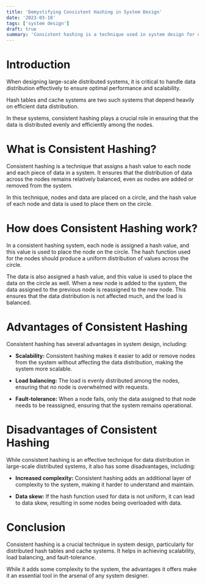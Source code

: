 ```yaml
---
title: 'Demystifying Consistent Hashing in System Design'
date: '2023-03-18'
tags: ['system design']
draft: true
summary: 'Consistent hashing is a technique used in system design for distributed hash tables and cache systems. It helps in achieving a balance between data distribution and scalability. In this article, we will delve into what consistent hashing is and how it works, along with its advantages and disadvantages.'
---
```


# Introduction

When designing large-scale distributed systems, it is critical to handle data distribution effectively to ensure optimal performance and scalability.

Hash tables and cache systems are two such systems that depend heavily on efficient data distribution.

In these systems, consistent hashing plays a crucial role in ensuring that the data is distributed evenly and efficiently among the nodes.

# What is Consistent Hashing?

Consistent hashing is a technique that assigns a hash value to each node and each piece of data in a system. It ensures that the distribution of data across the nodes remains relatively balanced, even as nodes are added or removed from the system.

In this technique, nodes and data are placed on a circle, and the hash value of each node and data is used to place them on the circle.

# How does Consistent Hashing work?

In a consistent hashing system, each node is assigned a hash value, and this value is used to place the node on the circle. The hash function used for the nodes should produce a uniform distribution of values across the circle.

The data is also assigned a hash value, and this value is used to place the data on the circle as well. When a new node is added to the system, the data assigned to the previous node is reassigned to the new node. This ensures that the data distribution is not affected much, and the load is balanced.

# Advantages of Consistent Hashing

Consistent hashing has several advantages in system design, including:

- **Scalability:** Consistent hashing makes it easier to add or remove nodes from the system without affecting the data distribution, making the system more scalable.

- **Load balancing:** The load is evenly distributed among the nodes, ensuring that no node is overwhelmed with requests.

- **Fault-tolerance:** When a node fails, only the data assigned to that node needs to be reassigned, ensuring that the system remains operational.

# Disadvantages of Consistent Hashing

While consistent hashing is an effective technique for data distribution in large-scale distributed systems, it also has some disadvantages, including:

- **Increased complexity:** Consistent hashing adds an additional layer of complexity to the system, making it harder to understand and maintain.

- **Data skew:** If the hash function used for data is not uniform, it can lead to data skew, resulting in some nodes being overloaded with data.

# Conclusion

Consistent hashing is a crucial technique in system design, particularly for distributed hash tables and cache systems. It helps in achieving scalability, load balancing, and fault-tolerance.

While it adds some complexity to the system, the advantages it offers make it an essential tool in the arsenal of any system designer.
